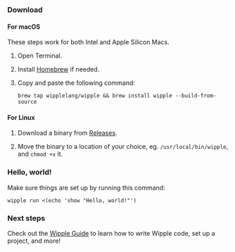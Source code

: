 ### Download

#### For macOS

These steps work for both Intel and Apple Silicon Macs.

1. Open Terminal.

2. Install [Homebrew](https://brew.sh) if needed.

3. Copy and paste the following command:

    ```shell
    brew tap wipplelang/wipple && brew install wipple --build-from-source
    ```

#### For Linux

1. Download a binary from [Releases](https://github.com/wipplelang/wipple/releases/latest).

2. Move the binary to a location of your choice, eg. `/usr/local/bin/wipple`, and `chmod +x` it.

### Hello, world!

Make sure things are set up by running this command:

```shell
wipple run <(echo 'show "Hello, world!"')
```

### Next steps

Check out the [Wipple Guide](https://guide.wipple.gramer.dev) to learn how to write Wipple code, set up a project, and more!
